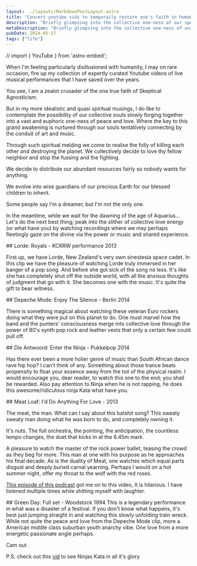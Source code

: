 ```yaml
---
layout: ../layouts/MarkdownPostLayout.astro
title: "Concert youtube vids to temporaily restore one's faith in humanity"
description: "Briefly glimpsing into the collective one-ness of our species, through the power of Youtube vids"
metaDescription: "Briefly glimpsing into the collective one-ness of our species, through the power of Youtube vids"
pubDate: 2024-05-17
tags: ["life"]
---
```


// import { YouTube } from 'astro-embed';

When I'm feeling particularly disillusioned with humanity, I may on rare occasion, 
fire up my collection of expertly curated Youtube videos of live musical performances that I have saved over the years.

You see, I am a zealot crusader of the one true faith of Skeptical Agnosticism.

But in my more idealistic and quasi spiritual musings, 
I do like to contemplate the possibility of our collective souls slowly forging together into a vast and euphoric one-ness of peace and love. 
Where the key to this grand awakening is nurtured through our souls tentatively connecting by the conduit of art and music.

Through such spiritual melding we come to realise the folly of killing each other and destroying the planet.
We collectively decide to love thy fellow neighbor and stop the fussing and the fighting.

We decide to distribute our abundant resources fairly so nobody wants for anything.

We evolve into wise guardians of our precious Earth for our blessed children to inherit.

Some people say I'm a dreamer, but I'm not the only one.

In the meantime, while we wait for the dawning of the age of Aquarius...
Let's do the next best thing; peak into the slither of collective love energy (or what have you) by watching recordings where we may perhaps fleetingly gaze on the divine 
via the power or music and shared experience.


<YouTube id="u7T64Qo3bdU" />
## Lorde: Royals -  KCRRW performance 2013

First up, we have Lorde, New Zealand's very own sinestesia space cadet. 
In this clip we have the pleasure of watching Lorde truly immersed in her banger of a pop song. And before she got sick of the song no less.
It's like she has completely shut off the outside world, with all the anxious thoughts of judgment that go with it.
She becomes  one with the music. It's quite the gift to bear witness.


<YouTube id="-_3dc6X-Iwo" />
## Depeche Mode: Enjoy The Silence - Berlin 2014

There is something magical about watching these veteran Euro rockers doing what they were put on this planet to do.
One must marvel how the band and the punters' consciousness merge into collective love through the power of 80's synth pop rock
and leather vests that only a certain few could pull off.


<YouTube id="4DOcge2feu0" />
## Die Antwoord: Enter the Ninja - Pukkelpop 2014

Has there ever been a more holier genre of music than South African dance rave hip hop?
I can't think of any. Something about those trance beats propensity to float your essence away from the toil of the physical realm.
I would encourage you, dear reader, to watch this one to the end; you shall be rewarded. 
Also pay attention to Ninja when he is not rapping, he does this awesome/ridiculous ninja Kata what have you.


<YouTube id="SRK4KuNJFew" />
## Meat Loaf: I'd Do Anything For Love  - 2013

The meat, the man. What can I say about this batshit song? This sweaty sweaty man doing what he was born to do, and completely owning it. 

It's nuts. The full orchestra, the pointing, the anticipation, the countless tempo changes, the duet that kicks in at the 6.45m mark.

A pleasure to watch the master of the rock power ballet, teasing the crowd as they beg for more.
This man at one with his purpose as he approaches his final decade.
As is the duality of Meat, one watches which equal parts disgust and deeply buried carnal yearning. 
Perhaps I would on a hot summer night, offer my throat to the wolf with the red roses. 


[This episode of this podcast](https://headgum.com/punch-up-the-jam/id-do-anything-for-love-but-i-wont-do-that-by-meat-loaf-w-chris-fleming)
got me on to this video, It is hilarious. I have listened multiple times while shitting myself with laughter.


<YouTube id="3CVGtbItth0" />
## Green Day: Full set - Woodstock 1994
This is a legendary performance in what was a disaster of a festival. If you don't know what happens, it's best just jumping straight in and 
watching this slowly unfolding train wreck.
While not quite the peace and love from the Depeche Mode clip, more a American middle class suburban youth anarchy vibe.
One love from a more energetic passionate angle perhaps.



Cam out


P.S. check out this [vid](https://www.youtube.com/watch?v=63a3m-DZMVM) to see Ninjas Kata in all it's glory



